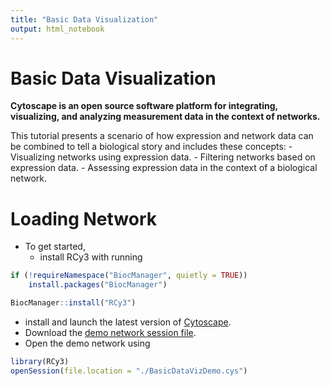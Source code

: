 ```yaml
---
title: "Basic Data Visualization"
output: html_notebook
---
```


# Basic Data Visualization

**Cytoscape is an open source software platform for integrating, visualizing, and analyzing measurement data in the context of networks.**

This tutorial presents a scenario of how expression and network data can be combined to tell a biological story and includes these concepts:
- Visualizing networks using expression data.
- Filtering networks based on expression data.
- Assessing expression data in the context of a biological network.

# Loading Network

- To get started,
  - install RCy3 with running

```r
if (!requireNamespace("BiocManager", quietly = TRUE))
    install.packages("BiocManager")

BiocManager::install("RCy3")
```

  - install and launch the latest version of [Cytoscape](http://www.cytoscape.org/).
- Download the [demo network session file](http://nrnb.org/data/BasicDataVizDemo.cys).
- Open the demo network using

```r
library(RCy3)
openSession(file.location = "./BasicDataVizDemo.cys")
```

